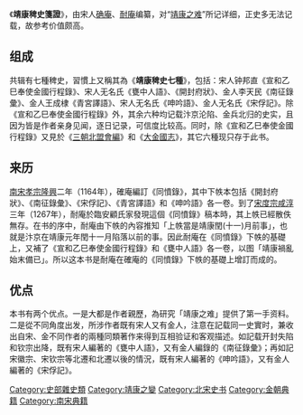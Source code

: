 {{unreferenced|time=2014-6-7}} 
《'''靖康稗史箋證'''》，由宋人[[确庵|确庵]]、[[耐庵|耐庵]]编纂，对“[[靖康之难|靖康之难]]”所记详细，正史多无法记载，故参考价值颇高。

==组成==
共辑有七種稗史，習慣上又稱其為《'''靖康稗史七種'''》，包括：宋人钟邦直《宣和乙巳奉使金國行程錄》、宋人无名氏《甕中人語》、《開封府狀》、金人李天民《南征錄彙》、金人王成棣《青宮譯語》、宋人无名氏《呻吟語》、金人无名氏《宋俘記》。除《宣和乙巳奉使金國行程錄》外，其余六种均记载汴京沦陷、金兵北归的史实，且因为皆是作者亲身见闻，逐日记录，可信度比较高。同时，除《宣和乙巳奉使金國行程錄》又見於《[[三朝北盟會編|三朝北盟會編]]》和《[[大金國志|大金國志]]》，其它六種现只存于此书。 

==来历==
[[南宋|南宋]][[宋孝宗|孝宗]][[隆興|隆興]]二年（1164年），確庵編訂《同憤錄》，其中下帙本包括《開封府狀》、《南征錄彙》、《宋俘記》、《青宮譯語》和《呻吟語》各一卷。到了[[宋度宗|宋度宗]][[咸淳|咸淳]]三年（1267年），耐庵於臨安顧氏家發現這個《同憤錄》稿本時，其上帙已經散佚無存。在书的序中，耐庵由下帙的內容推知「上帙當是靖康閏(十一)月前事」，也就是汴京在靖康元年閏十一月陷落以前的事。因此耐庵在《同憤錄》下帙的基礎上，又補了《宣和乙巳奉使金國行程錄》和《甕中人語》各一卷，以图「靖康禍亂始末備已」。所以这本书是耐庵在確庵的《同憤錄》下帙的基礎上增訂而成的。

==优点==
本书有两个优点。一是大都是作者親歷，為研究「靖康之难」提供了第一手资料。二是從不同角度出发，所涉作者既有宋人又有金人，注意在記载同一史實时，兼收出自宋、金不同作者的兩種同類著作来得到互相验证和客观描述。如記载开封失陷和钦宗出降，既有宋人編著的《甕中人語》，又有金人編錄的《南征錄彙》；再如記宋徽宗、宋钦宗等北遷和北遷以後的情況，既有宋人編著的《呻吟語》，又有金人編著的《宋俘記》。

{{wikisource}}
{{Historical-book-stub}}

[[Category:史部雜史類|Category:史部雜史類]]
[[Category:靖康之變|Category:靖康之變]]
[[Category:北宋史书|Category:北宋史书]]
[[Category:金朝典籍|Category:金朝典籍]]
[[Category:南宋典籍|Category:南宋典籍]]